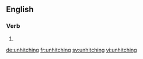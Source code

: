 ==English==

===Verb===
{{head|en}}

# {{present participle of|unhitch|lang=en}}

[[de:unhitching]]
[[fr:unhitching]]
[[sv:unhitching]]
[[vi:unhitching]]